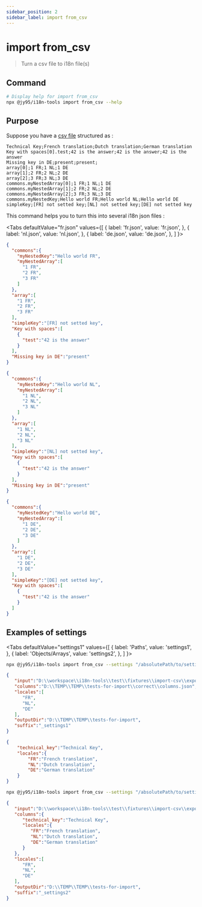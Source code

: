 ```yaml
---
sidebar_position: 2
sidebar_label: import from_csv
---
```


# import from_csv


> Turn a csv file to i18n file(s)

## Command

```bash
# Display help for import from_csv
npx @jy95/i18n-tools import from_csv --help
```

## Purpose

Suppose you have a [csv file](../export/assets/export-csv.csv) structured as :

```csv title="export-csv.csv"
Technical Key;French translation;Dutch translation;German translation
Key with spaces[0].test;42 is the answer;42 is the answer;42 is the answer
Missing key in DE;present;present;
array[0];1 FR;1 NL;1 DE
array[1];2 FR;2 NL;2 DE
array[2];3 FR;3 NL;3 DE
commons.myNestedArray[0];1 FR;1 NL;1 DE
commons.myNestedArray[1];2 FR;2 NL;2 DE
commons.myNestedArray[2];3 FR;3 NL;3 DE
commons.myNestedKey;Hello world FR;Hello world NL;Hello world DE
simpleKey;[FR] not setted key;[NL] not setted key;[DE] not setted key
```

This command helps you to turn this into several i18n json files :

<Tabs
  defaultValue="fr.json"
  values={[
    { label: 'fr.json', value: 'fr.json', },
    { label: 'nl.json', value: 'nl.json', },
    { label: 'de.json', value: 'de.json', },
  ]
}>
<TabItem value="fr.json">

```json title="fr.json"
{
  "commons":{
    "myNestedKey":"Hello world FR",
    "myNestedArray":[
      "1 FR",
      "2 FR",
      "3 FR"
    ]
  },
  "array":[
    "1 FR",
    "2 FR",
    "3 FR"
  ],
  "simpleKey":"[FR] not setted key",
  "Key with spaces":[
    {
      "test":"42 is the answer"
    }
  ],
  "Missing key in DE":"present"
}
```
</TabItem>

<TabItem value="nl.json">

```json title="nl.json"
{
  "commons":{
    "myNestedKey":"Hello world NL",
    "myNestedArray":[
      "1 NL",
      "2 NL",
      "3 NL"
    ]
  },
  "array":[
    "1 NL",
    "2 NL",
    "3 NL"
  ],
  "simpleKey":"[NL] not setted key",
  "Key with spaces":[
    {
      "test":"42 is the answer"
    }
  ],
  "Missing key in DE":"present"
}
```
</TabItem>

<TabItem value="de.json">

```json title="de.json"
{
  "commons":{
    "myNestedKey":"Hello world DE",
    "myNestedArray":[
      "1 DE",
      "2 DE",
      "3 DE"
    ]
  },
  "array":[
    "1 DE",
    "2 DE",
    "3 DE"
  ],
  "simpleKey":"[DE] not setted key",
  "Key with spaces":[
    {
      "test":"42 is the answer"
    }
  ]
}
```
</TabItem>

</Tabs>

## Examples of settings

<Tabs
  defaultValue="settings1"
  values={[
    { label: 'Paths', value: 'settings1', },
    { label: 'Objects/Arrays', value: 'settings2', },
  ]
}>

<TabItem value="settings1">

```bash
npx @jy95/i18n-tools import from_csv --settings "/absolutePath/to/settings1.json"
```

```json title="settings1.json"
{
   "input":"D:\\workspace\\i18n-tools\\test\\fixtures\\import-csv\\export-csv.csv",
   "columns":"D:\\TEMP\\TEMP\\tests-for-import\\correct\\columns.json",
   "locales":[
      "FR",
      "NL",
      "DE"
   ],
   "outputDir":"D:\\TEMP\\TEMP\\tests-for-import",
   "suffix":"_settings1"
}
```

```json title="columns.json"
{
    "technical_key":"Technical Key",
    "locales":{
        "FR":"French translation",
        "NL":"Dutch translation",
        "DE":"German translation"
    }
}
```

</TabItem>

<TabItem value="settings2">

```bash
npx @jy95/i18n-tools import from_csv --settings "/absolutePath/to/settings2.json"
```

```json title="settings2.json"
{
   "input":"D:\\workspace\\i18n-tools\\test\\fixtures\\import-csv\\export-csv.csv",
   "columns":{
      "technical_key":"Technical Key",
      "locales":{
         "FR":"French translation",
         "NL":"Dutch translation",
         "DE":"German translation"
      }
   },
   "locales":[
      "FR",
      "NL",
      "DE"
   ],
   "outputDir":"D:\\TEMP\\TEMP\\tests-for-import",
   "suffix":"_settings2"
}
```

</TabItem>

</Tabs>